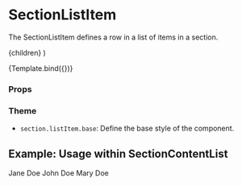 
<Meta title="Components/Section/SectionListItem" component={SectionListItem} />

# SectionListItem

The SectionListItem defines a row in a list of items in a section.

  <SectionListItem>{children}</SectionListItem>
)

<Canvas>
  <Story name="Default" args={{ children: 'Jane Doe' }}>
    {Template.bind({})}
  </Story>
</Canvas>

### Props

<ArgsTable story="Default" />

### Theme

- `section.listItem.base`: Define the base style of the component.

## Example: Usage within SectionContentList

<Canvas>
  <Story name="Usage within Section">
    <SectionContentList>
      <SectionListItem>Jane Doe</SectionListItem>
      <SectionListItem>John Doe</SectionListItem>
      <SectionListItem>Mary Doe</SectionListItem>
    </SectionContentList>
  </Story>
</Canvas>
